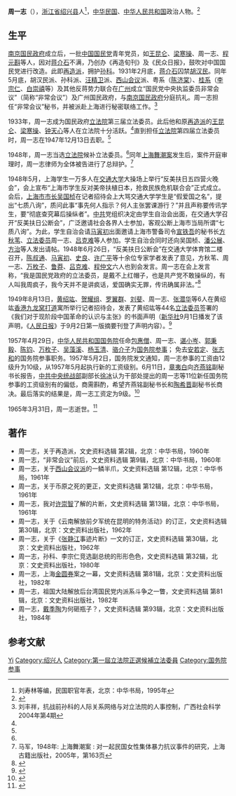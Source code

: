 '''周一志'''（{{bd|1904年||1965年|3月31日}}），[[浙江省|浙江省]][[绍兴县|绍兴县]]人<ref name=liu>刘寿林等编，民国职官年表，北京：中华书局，1995年</ref>，[[中华民国|中华民国]]、[[中华人民共和国|中华人民共和国]]政治人物。<ref>{{Cite web|title=历任参事|url=http://www.counsellor.gov.cn/lsyg/zll/2012-03-15/445.shtml|accessdate=2020-03-08|work=国务院参事室|archive-date=2020-07-28|archive-url=https://web.archive.org/web/20200728184021/http://www.counsellor.gov.cn/lsyg/zll/2012-03-15/445.shtml|dead-url=yes}}</ref>

== 生平 ==
[[南京国民政府|南京国民政府]]成立后，一批[[中国国民党|中国国民党]]青年党员，如[[王昆仑|王昆仑]]、[[梁寒操|梁寒操]]、周一志、[[程元斟|程元斟]]等人，因对[[蒋介石|蒋介石]]不满，乃创办《再造旬刊》及《民众日报》，鼓吹对中国国民党进行改造。此即[[再造派|再造派]]，拥护[[孙科|孙科]]。1931年2月底，[[蒋介石|蒋介石]]囚禁[[胡汉民|胡汉民]]。同年5月底，胡汉民派、孙科派、[[汪精卫|汪精卫]]派、[[西山会议|西山会议]]派、粤系（[[陈济棠|陈济棠]]）、[[新桂系|桂系]]（[[李宗仁|李宗仁]]、[[白崇禧|白崇禧]]等）及其他反蒋势力联合在[[广州|广州]]成立“国民党中央执监委员非常会议”（简称“非常会议”）及广州国民政府，与[[南京国民政府|南京国民政府]]分庭抗礼。周一志担任“非常会议”秘书，并被派赴上海进行秘密联络工作。<ref name=liu2>刘丰祥，抗战前孙科的人际关系网络与对立法院的人事控制，广西社会科学2004年第4期</ref>

1933年，周一志成为国民政府[[立法院|立法院]]第三届立法委员。此后他和原[[再造派|再造派]]的[[王昆仑|王昆仑]]、[[梁寒操|梁寒操]]、[[钟天心|钟天心]]等人在立法院十分活跃。<ref name=liu/>直到担任[[立法院|立法院]]第四届立法委员时，周一志在1947年12月13日去职。<ref name=liu/>

1948年，周一志当选[[立法院|立法院]]候补立法委员。<ref name=liu/>同年[[上海舞潮案|上海舞潮案]]发生后，案件开庭审理时，周一志律师为全体被告进行了总辩护。<ref>马军，1948年: 上海舞潮案 : 对一起民国女性集体暴力抗议事件的研究，上海古籍出版社，2005年，第163页</ref>

1948年5月，上海学生一万多人在[[交通大学|交通大学]]大操场上举行“反美扶日五四营火晚会”，会上宣布“上海市学生反对美帝扶植日本，抢救民族危机联合会”正式成立。会后，[[上海市市长|上海市市长]][[吴国桢|吴国桢]]在记者招待会上大骂交通大学学生是“假爱国之名”，提出“七质八询”，质问此事“事先何人指示？何人主张罢课游行？”并且声称要传讯学生，要“彻底查究幕后操纵者”。[[中共|中共]]党组织决定由学生自治会出面，在交通大学召开“反美扶日公断会”，广泛邀请社会各界人士参加，客观公断上海市当局所谓“七质八询”。为此，学生自治会请[[马寅初|马寅初]]出面邀请上海市警备司令[[宣铁吾|宣铁吾]]的秘书长[[方秋苇|方秋苇]]、[[立法委员|立法委员]]周一志、[[吕克难|吕克难]]等人参加。学生自治会同时还向吴国桢、[[潘公展|潘公展]]、[[方治|方治]]等人发出请帖。1948年6月26日，“反美扶日公断会”在交通大学体育馆二楼召开，[[陈叔通|陈叔通]]、[[马寅初|马寅初]]、[[史良|史良]]、[[许广平|许广平]]等十余位专家学者发表了意见，方秋苇、周一志、[[万枚子|万枚子]]、[[鲁莽|鲁莽]]、[[吕克难|吕克难]]、[[程仲文|程仲文]]六人也到会发言。周一志在会上发言称，“我是国民党政府的立法委员，是戴不上红帽子，也是共产党不敢操纵的，有人叫我周疯子，我今天并不是讲疯话，爱国确实无罪，传讯确属非法。”<ref>{{Cite web |url=http://jdxiaoshi.sjtu.edu.cn/jzsh_view.jsp?id=70 |title=体育馆里的波澜壮阔，上海交通大学校史网，于2013-06-16查阅 |accessdate=2013-06-16 |archive-date=2016-03-04 |archive-url=https://web.archive.org/web/20160304191311/http://jdxiaoshi.sjtu.edu.cn/jzsh_view.jsp?id=70 |dead-url=no }}</ref>

1949年8月13日，[[黄绍竑|黄绍竑]]、[[贺耀组|贺耀组]]、[[罗翼群|罗翼群]]、[[刘斐|刘斐]]、周一志、[[张潜华|张潜华]]等6人在黄绍竑[[香港|香港]][[九龙|九龙]][[窝打道|窝打道]]寓所举行记者招待会，发表了黄绍竑等44名[[立法委员|立法委员]]签署的《我们对于现阶段中国革命的认识与主张》的书面声明（[[新华社|新华社]]9月1日播发了该声明，《[[人民日报|人民日报]]》于9月2日第一版摘要刊登了声明内容）。<ref name=yl>{{Cite web |url=http://gxylzx.gov.cn/ShowNews.aspx?ID=1996 |title=民国容县军政要员上将黄绍竑，中国人民政治协商会议玉林市委员会，2013-4-24 |accessdate=2013-06-16 |archive-date=2013-08-13 |archive-url=https://web.archive.org/web/20130813221620/http://gxylzx.gov.cn/ShowNews.aspx?ID=1996 |dead-url=yes }}</ref>

1957年4月29日，[[中华人民共和国国务院|中华人民共和国国务院]]任命[[包惠僧|包惠僧]]、周一志、[[谌小岑|谌小岑]]、[[郭秉毅|郭秉毅]]、[[陈钧|陈钧]]、[[万枚子|万枚子]]、[[吴藻溪|吴藻溪]]、[[杨玉清|杨玉清]]、[[骆介子|骆介子]]为[[国务院参事室|国务院参事]]； 免去[[安若定|安若定]]、[[张志和_(1894年)|张志和]]的国务院参事职务。1957年5月2日，国务院发文通知，周一志参事的工资由12级升为10级，从1957年5月起执行新的工资级别。6月11日，[[章夷白|章夷白]]向[[齐燕铭|齐燕铭]]副秘书长报告，[[中共中央统战部|中共中央统战部]]副部长[[徐冰|徐冰]]认为干部处提出的周一志等11位新任国务院参事的工资级别有的偏低，商需斟酌，希望齐燕铭副秘书长和[[陶希晋|陶希晋]]副秘书长商决。最后落实的结果是，周一志工资定为9级。<ref>{{Cite web |url=http://www.counsellor.gov.cn/content/2008-08/22/content_305.htm |title=1957年，国务院参事室，2008-08-22 |accessdate=2013-06-16 |archive-date=2011-09-01 |archive-url=https://web.archive.org/web/20110901015635/http://www.counsellor.gov.cn/content/2008-08/22/content_305.htm |dead-url=yes }}</ref>

1965年3月31日，周一志逝世。<ref>{{Cite web |url=http://www.counsellor.gov.cn/content/2008-08/23/content_315.htm |title=1965年，国务院参事室，2008-08-23 |accessdate=2013-06-16 |archive-date=2011-08-29 |archive-url=https://web.archive.org/web/20110829124239/http://www.counsellor.gov.cn/content/2008-08/23/content_315.htm |dead-url=yes }}</ref>

== 著作 ==
*周一志，关于再造派，文史资料选辑 第2辑，北京：中华书局，1960年
*周一志，“非常会议”前后，文史资料选辑 第9辑，北京：中华书局，1960年
*周一志，关于[[西山会议派|西山会议派]]的一鳞半爪，文史资料选辑 第12辑，北京：中华书局，1961年
*周一志，关于币原之死的更正，文史资料选辑 第12辑，北京：中华书局，1961年
*周一志，我对[[许崇智|许崇智]]了解的片断，文史资料选辑 第13辑，北京：中华书局，1961年
*周一志，关于《云南解放前夕军统在昆明的特务活动》的订正，文史资料选辑 第30辑，北京：文史资料出版社，1962年
*周一志，关于《[[张静江|张静江]]事迹片断》一文的订正，文史资料选辑 第30辑，北京：文史资料出版社，1962年
*周一志，孙科、李宗仁竞选副总统的形形色色，文史资料选辑 第32辑，北京：文史资料出版社，1980年
*周一志，上海[[金圆券|金圆券]]案之一幕，文史资料选辑 第81辑，北京：文史资料出版社，1982年
*周一志，祖国大陆解放后台湾国民党内派系斗争之一瞥，文史资料选辑 第81辑，北京：文史资料出版社，1982年
*周一志，[[戴季陶|戴季陶]]为何砸瓶子？，文史资料选辑 第93辑，北京：文史资料出版社，1984年

== 参考文献 ==
{{reflist}}

{{1949年聲明脫離國民黨政治人物名單}}
{{第3屆中華民國訓政時期立法委員名單}}
{{第4屆中華民國訓政時期立法委員名單}}
{{上海市第1届中华民国立法委员}}
{{国务院参事}}

{{Authority control}}
{{DEFAULTSORT:Zhou周}}
[[Category:周姓|Yi]]
[[Category:绍兴人|Category:绍兴人]]
[[Category:第一屆立法院正選候補立法委員|Category:第一屆立法院正選候補立法委員]]
[[Category:国务院参事|Category:国务院参事]]